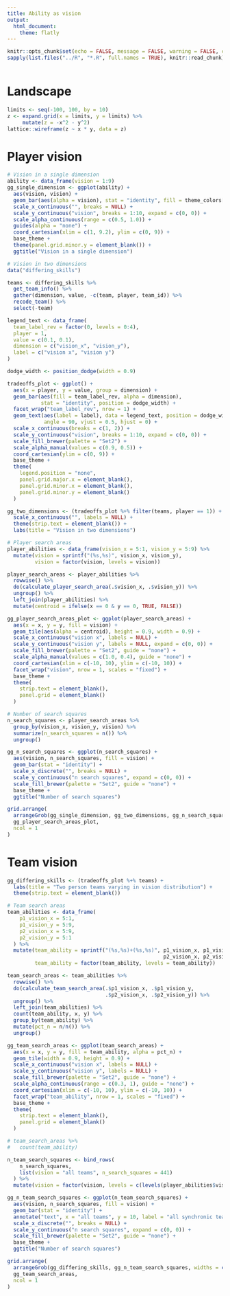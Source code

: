 ```yaml
---
title: Ability as vision
output:
  html_document:
    theme: flatly
---
```


```r
knitr::opts_chunk$set(echo = FALSE, message = FALSE, warning = FALSE, cache = TRUE)
sapply(list.files("../R", "*.R", full.names = TRUE), knitr::read_chunk)
```

```r
```

# Landscape

```r
limits <- seq(-100, 100, by = 10)
z <- expand.grid(x = limits, y = limits) %>%
     mutate(z = -x^2 - y^2)
lattice::wireframe(z ~ x * y, data = z)
```

# Player vision

```r
# Vision in a single dimension
ability <- data_frame(vision = 1:9)
gg_single_dimension <- ggplot(ability) +
  aes(vision, vision) +
  geom_bar(aes(alpha = vision), stat = "identity", fill = theme_colors[["blue"]]) +
  scale_x_continuous("", breaks = NULL) +
  scale_y_continuous("vision", breaks = 1:10, expand = c(0, 0)) +
  scale_alpha_continuous(range = c(0.5, 1.0)) +
  guides(alpha = "none") +
  coord_cartesian(xlim = c(1, 9.2), ylim = c(0, 9)) +
  base_theme +
  theme(panel.grid.minor.y = element_blank()) +
  ggtitle("Vision in a single dimension")

# Vision in two dimensions
data("differing_skills")

teams <- differing_skills %>%
  get_team_info() %>%
  gather(dimension, value, -c(team, player, team_id)) %>%
  recode_team() %>%
  select(-team)

legend_text <- data_frame(
  team_label_rev = factor(0, levels = 0:4),
  player = 1,
  value = c(0.1, 0.1),
  dimension = c("vision_x", "vision_y"),
  label = c("vision x", "vision y")
)

dodge_width <- position_dodge(width = 0.9)

tradeoffs_plot <- ggplot() +
  aes(x = player, y = value, group = dimension) +
  geom_bar(aes(fill = team_label_rev, alpha = dimension),
           stat = "identity", position = dodge_width) +
  facet_wrap("team_label_rev", nrow = 1) +
  geom_text(aes(label = label), data = legend_text, position = dodge_width,
            angle = 90, vjust = 0.5, hjust = 0) +
  scale_x_continuous(breaks = c(1, 2)) +
  scale_y_continuous("vision", breaks = 1:10, expand = c(0, 0)) +
  scale_fill_brewer(palette = "Set2") +
  scale_alpha_manual(values = c(0.9, 0.5)) +
  coord_cartesian(ylim = c(0, 9)) +
  base_theme +
  theme(
    legend.position = "none",
    panel.grid.major.x = element_blank(),
    panel.grid.minor.x = element_blank(),
    panel.grid.minor.y = element_blank()
  )

gg_two_dimensions <- (tradeoffs_plot %+% filter(teams, player == 1)) +
  scale_x_continuous("", labels = NULL) +
  theme(strip.text = element_blank()) +
  labs(title = "Vision in two dimensions")

# Player search areas
player_abilities <- data_frame(vision_x = 5:1, vision_y = 5:9) %>%
  mutate(vision = sprintf("(%s,%s)", vision_x, vision_y),
         vision = factor(vision, levels = vision))

player_search_areas <- player_abilities %>%
  rowwise() %>%
  do(calculate_player_search_area(.$vision_x, .$vision_y)) %>%
  ungroup() %>%
  left_join(player_abilities) %>%
  mutate(centroid = ifelse(x == 0 & y == 0, TRUE, FALSE))

gg_player_search_areas_plot <- ggplot(player_search_areas) +
  aes(x = x, y = y, fill = vision) +
  geom_tile(aes(alpha = centroid), height = 0.9, width = 0.9) +
  scale_x_continuous("vision x", labels = NULL) +
  scale_y_continuous("vision y", labels = NULL, expand = c(0, 0)) +
  scale_fill_brewer(palette = "Set2", guide = "none") +
  scale_alpha_manual(values = c(1.0, 0.4), guide = "none") +
  coord_cartesian(xlim = c(-10, 10), ylim = c(-10, 10)) +
  facet_wrap("vision", nrow = 1, scales = "fixed") +
  base_theme +
  theme(
    strip.text = element_blank(),
    panel.grid = element_blank()
  )

# Number of search squares
n_search_squares <- player_search_areas %>%
  group_by(vision_x, vision_y, vision) %>%
  summarize(n_search_squares = n()) %>%
  ungroup()

gg_n_search_squares <- ggplot(n_search_squares) +
  aes(vision, n_search_squares, fill = vision) +
  geom_bar(stat = "identity") +
  scale_x_discrete("", breaks = NULL) +
  scale_y_continuous("n search squares", expand = c(0, 0)) +
  scale_fill_brewer(palette = "Set2", guide = "none") +
  base_theme +
  ggtitle("Number of search squares")

grid.arrange(
  arrangeGrob(gg_single_dimension, gg_two_dimensions, gg_n_search_squares, nrow = 1),
  gg_player_search_areas_plot,
  ncol = 1
)
```

# Team vision

```r
gg_differing_skills <- (tradeoffs_plot %+% teams) +
  labs(title = "Two person teams varying in vision distribution") +
  theme(strip.text = element_blank())

# Team search areas
team_abilities <- data_frame(
    p1_vision_x = 5:1,
    p1_vision_y = 5:9,
    p2_vision_x = 5:9,
    p2_vision_y = 5:1
  ) %>%
  mutate(team_ability = sprintf("(%s,%s)+(%s,%s)", p1_vision_x, p1_vision_y,
                                                   p2_vision_x, p2_vision_y),
         team_ability = factor(team_ability, levels = team_ability))

team_search_areas <- team_abilities %>%
  rowwise() %>%
  do(calculate_team_search_area(.$p1_vision_x, .$p1_vision_y,
                                .$p2_vision_x, .$p2_vision_y)) %>%
  ungroup() %>%
  left_join(team_abilities) %>%
  count(team_ability, x, y) %>%
  group_by(team_ability) %>%
  mutate(pct_n = n/n()) %>%
  ungroup()

gg_team_search_areas <- ggplot(team_search_areas) +
  aes(x = x, y = y, fill = team_ability, alpha = pct_n) +
  geom_tile(width = 0.9, height = 0.9) +
  scale_x_continuous("vision x", labels = NULL) +
  scale_y_continuous("vision y", labels = NULL) +
  scale_fill_brewer(palette = "Set2", guide = "none") +
  scale_alpha_continuous(range = c(0.3, 1), guide = "none") +
  coord_cartesian(xlim = c(-10, 10), ylim = c(-10, 10)) +
  facet_wrap("team_ability", nrow = 1, scales = "fixed") +
  base_theme +
  theme(
    strip.text = element_blank(),
    panel.grid = element_blank()
  )

# team_search_areas %>%
#   count(team_ability)

n_team_search_squares <- bind_rows(
    n_search_squares,
    list(vision = "all teams", n_search_squares = 441)
  ) %>%
  mutate(vision = factor(vision, levels = c(levels(player_abilities$vision), "all teams")))

gg_n_team_search_squares <- ggplot(n_team_search_squares) +
  aes(vision, n_search_squares, fill = vision) +
  geom_bar(stat = "identity") +
  annotate("text", x = "all teams", y = 10, label = "all synchronic teams", angle = 90, hjust = 0) +
  scale_x_discrete("", breaks = NULL) +
  scale_y_continuous("n search squares", expand = c(0, 0)) +
  scale_fill_brewer(palette = "Set2", guide = "none") +
  base_theme +
  ggtitle("Number of search squares")

grid.arrange(
  arrangeGrob(gg_differing_skills, gg_n_team_search_squares, widths = c(0.6, 0.4)),
  gg_team_search_areas,
  ncol = 1
)
```
